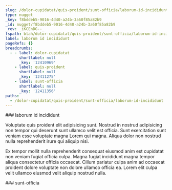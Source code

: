 ```yaml
---
slug: /dolor-cupidatat/quis-proident/sunt-officia/laborum-id-incididunt
type: nugget
_key: f8bddeb5-9016-4d40-a24b-3a60f85a82b9
_id: nugget/f8bddeb5-9016-4d40-a24b-3a60f85a82b9
_rev: _iKCEnDG--_
fspath: blah/dolor-cupidatat/quis-proident/sunt-officia/laborum-id-incididunt.md
label: laborum id incididunt
pageRefs: {}
breadcrumbs:
  - - label: dolor-cupidatat
      shortlabel: null
      _key: '12410969'
    - label: quis-proident
      shortlabel: null
      _key: '12411275'
    - label: sunt-officia
      shortlabel: null
      _key: '12411356'
paths:
  - /dolor-cupidatat/quis-proident/sunt-officia/laborum-id-incididunt
---
```


<NuggetArea>
<Nugget slug="/dolor-cupidatat/quis-proident/sunt-officia/laborum-id-incididunt" type="nugget" _key="f8bddeb5-9016-4d40-a24b-3a60f85a82b9" _id="nugget/f8bddeb5-9016-4d40-a24b-3a60f85a82b9" _rev="_iKCEnDG--_" fspath="blah/dolor-cupidatat/quis-proident/sunt-officia/laborum-id-incididunt.md" label="laborum id incididunt" paths="/dolor-cupidatat/quis-proident/sunt-officia/laborum-id-incididunt">
<NuggetBody>
### laborum id incididunt

Voluptate quis proident elit adipisicing sunt. Nostrud in nostrud adipisicing non tempor qui deserunt sunt ullamco velit est officia. Sunt exercitation sunt veniam esse voluptate magna Lorem qui magna. Aliqua dolor non nostrud nulla reprehenderit irure qui aliquip nisi.

Ex tempor mollit nulla reprehenderit consequat eiusmod anim est cupidatat non veniam fugiat officia culpa. Magna fugiat incididunt magna tempor aliqua consectetur officia occaecat. Cillum pariatur culpa anim ad occaecat proident dolore voluptate non dolore ullamco officia ea. Lorem elit culpa velit ullamco eiusmod velit aliquip nostrud nulla.

</NuggetBody>
<Breadcrumbs>
<Crumbs>
<Crumb _key="12410969" label="dolor-cupidatat" /><Crumb _key="12411275" label="quis-proident" /><Crumb _key="12411356" label="sunt-officia" />
</Crumbs>
</Breadcrumbs>
</Nugget>

<NuggetsInbound>
</NuggetsInbound>
<NuggetsOutbound>
</NuggetsOutbound>
</NuggetArea>
<PassagesInbound>
<Passage direction="inbound" type="passage" _key="12411356" _id="passage/12411356" _rev="_iKCEnDC--A" label="sunt-officia" passage="sunt-officia" fspath="blah/dolor-cupidatat/quis-proident/sunt-officia" paths="/dolor-cupidatat/quis-proident/sunt-officia" slug="/dolor-cupidatat/quis-proident/sunt-officia">
<NuggetBody>
### sunt-officia

</NuggetBody>
<Breadcrumbs>
<Crumbs>
<Crumb _key="12410969" label="dolor-cupidatat" /><Crumb _key="12411275" label="quis-proident" />
</Crumbs>
</Breadcrumbs>
</Passage>

</PassagesInbound>
<PassagesOutbound>
</PassagesOutbound>